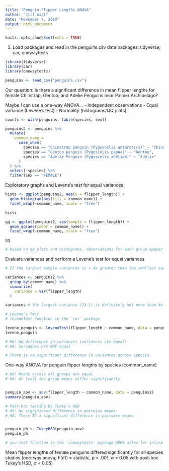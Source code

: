 ```yaml
---
title: "Penguin Flipper Lengths ANOVA"
author: "Jill Wirt"
date: "November 7, 2018"
output: html_document
---
```


```r
knitr::opts_chunk$set(echo = TRUE)
```

1. Load packages and read in the penguins.csv data
packages: tidyverse, car, onewaytests
```r
library(tidyverse)
library(car)
library(onewaytests)

penguins <- read_csv("penguins.csv")
```

Our question: Is there a significant difference in mean flipper lengths for female Chinstrap, Gentoo, and Adelie Penguins near Palmer Archipelago?

Maybe I can use a one-way ANOVA...
- Independent observations
- Equal variance (Levene's test)
- Normality (histograms/QQ plots)


```r

counts <- with(penguins, table(species, sex))

penguins2 <- penguins %>% 
  mutate(
    common_name = 
      case_when(
        species == "Chinstrap penguin (Pygoscelis antarctica)" ~ "Chinstrap", 
        species == "Gentoo penguin (Pygoscelis papua)" ~ "Gentoo",
        species == "Adelie Penguin (Pygoscelis adeliae)" ~ "Adelie"
      )
  ) %>% 
  select(-species) %>% 
  filter(sex == "FEMALE")


```

Exploratory graphs and Levene's test for equal variances

```r

hists <- ggplot(penguins2, aes(x = flipper_length)) +
  geom_histogram(aes(fill = common_name)) +
  facet_wrap(~common_name, scale = "free")

hists

qq <- ggplot(penguins2, aes(sample = flipper_length)) +
  geom_qq(aes(color = common_name)) +
  facet_wrap(~common_name, scale = "free")

qq

# based on qq plots and histograms, observations for each group appear normally distributed. Also, n > 30 for all groups, so means will be normally distributed by CLT. 

```

Evaluate variances and perform a Levene's test for equal variances

```r

# If the largest sample variances is < 4x greater than the smallest sample variances, then these are "close enough" to consider variances equal

variances <- penguins2 %>% 
  group_by(common_name) %>% 
  summarize(
    variance = var(flipper_length)
  )

variances # the largest variance (33.1) is definitely not more than 4x greater than the smallest variances (15.2)

# Levene's Test 
# leveneTest function in the 'car' package

levene_penguin <- leveneTest(flipper_length ~ common_name, data = penguins2)
levene_penguin

# H0: No difference in variances (variances are equal)
# HA: Variances are NOT equal

# There is no significant difference in variances across species.
```

One-way ANOVA for penguin flipper lengths by species (common_name)

```r
# H0: Means across all groups are equal
# HA: At least two group means differ significantly


penguin_aov <- aov(flipper_length ~ common_name, data = penguins2)
summary(penguin_aov)

# Post-hoc testing by Tukey's HSD
# H0: No significant difference in pairwise means
# HA: There IS a significant difference in pairwise means


penguin_ph <- TukeyHSD(penguin_aov)
penguin_ph

# aov.test function in the 'onewaytests' package DOES allow for inline references. 
```

Mean flipper lengths of female penguins differed significantly for all species studies (one-way anova; F(df) = statistic, p < .001, $\alpha$ = 0.05 with post-hoc Tukey's HSD, $\alpha$ = 0.05)



